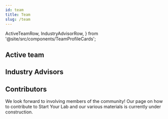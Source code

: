 ```yaml
---
id: team
title: Team
slug: /team
---
```


  ActiveTeamRow,
  IndustryAdvisorRow,
} from '@site/src/components/TeamProfileCards';

## Active team

<ActiveTeamRow />

## Industry Advisors

<IndustryAdvisorRow />

## Contributors

We look forward to involving members of the community! Our page on how to contribute
to Start Your Lab and our various materials is currently under construction.
